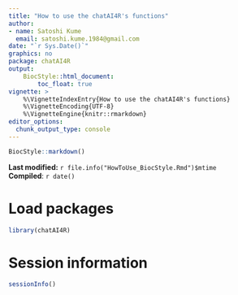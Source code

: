 ```yaml
---
title: "How to use the chatAI4R's functions"
author: 
- name: Satoshi Kume
  email: satoshi.kume.1984@gmail.com
date: "`r Sys.Date()`"
graphics: no
package: chatAI4R
output:
    BiocStyle::html_document:
        toc_float: true
vignette: >
    %\VignetteIndexEntry{How to use the chatAI4R's functions}
    %\VignetteEncoding{UTF-8}
    %\VignetteEngine{knitr::rmarkdown}
editor_options: 
  chunk_output_type: console
---
```


```r
BiocStyle::markdown()
```

**Last modified:** `r file.info("HowToUse_BiocStyle.Rmd")$mtime`<br />
**Compiled**: `r date()`

# Load packages

```r
library(chatAI4R)
```





# Session information {.unnumbered}
```r
sessionInfo()
```
